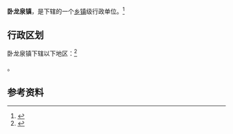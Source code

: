{{中国乡级行政区|21/08/81/111/000}}

'''卧龙泉镇'''，是{{PRC admin/fullname|21/08/81/111/000|3}}下辖的一个[[乡镇|乡镇]]级行政单位。<ref>{{PRC admin/ref sgc|{{PRC admin/parent|21/08/81/111/000}}}}</ref>

== 行政区划 ==

卧龙泉镇下辖以下地区：<ref>{{PRC admin/ref sgc|21/08/81/111/000}}</ref>

{{PRC admin/children|21/08/81/111/000}}。

== 参考资料 ==

{{reflist}}

{{行政区划小作品}}
{{PRC admin/navcat|21/08/81/111/000}}
